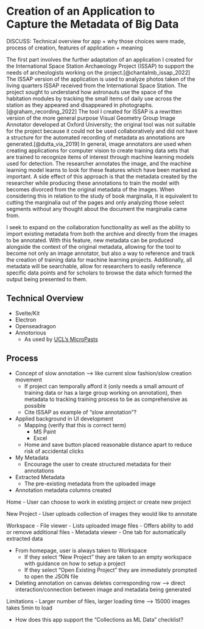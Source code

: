 # Creation of an Application to Capture the Metadata of Big Data

DISCUSS: Technical overview for app + why those choices were made, process of creation, features of application + meaning

The first part involves the further adaptation of an application I created for the International Space Station Archaeology Project (ISSAP) to support the needs of archeologists working on the project.[@chantalmb_issap_2022] The ISSAP version of the application is used to analyze photos taken of the living quarters ISSAP received from the International Space Station. The project sought to understand how astronauts use the space of the habitation modules by tracking the small items of daily use across the station as they appeared and disappeared in photographs.[@graham_recording_2022] The tool I created for ISSAP is a rewritten version of the more general purpose Visual Geometry Group Image Annotator developed at Oxford University; the original tool was not suitable for the project because it could not be used collaboratively and did not have a structure for the automated recording of metadata as annotations are generated.[@dutta_via_2019] In general, image annotators are used when creating applications for computer vision to create training data sets that are trained to recognize items of interest through machine learning models used for detection. The researcher annotates the image, and the machine learning model learns to look for these features which have been marked as important. A side effect of this approach is that the metadata created by the researcher while producing these annotations to train the model with becomes divorced from the original metadata of the images. When considering this in relation to the study of book marginalia, it is equivalent to cutting the marginalia out of the pages and only analyzing those select segments without any thought about the document the marginalia came from.

I seek to expand on the collaboration functionality as well as the ability to import existing metadata from both the archive and directly from the images to be annotated. With this feature, new metadata can be produced alongside the context of the original metadata, allowing for the tool to become not only an image annotator, but also a way to reference and track the creation of training data for machine learning projects. Additionally, all metadata will be searchable, allow for researchers to easily reference specific data points and for scholars to browse the data which formed the output being presented to them.

## Technical Overview
- Svelte/Kit
- Electron
- Openseadragon
- Annotorious 
  - As used by [UCL's MicroPasts](https://crowdsourced.micropasts.org/)

## Process

- Concept of slow annotation --> like current slow fashion/slow creation movement
  - If project can temporally afford it (only needs a small amount of training data or has a large group working on annotation), then metadata to tracking training process to be as comprehensive as possible
  - Cite ISSAP as example of "slow annotation"?

- Applied background in UI development
  - Mapping (verify that this is correct term)
    - MS Paint
    - Excel
  - Home and save button placed reasonable distance apart to reduce risk of accidental clicks

- My Metadata
  - Encourage the user to create structured metadata for their annotations
- Extracted Metadata
  - The pre-existing metadata from the uploaded image
- Annotation metadata columns created 


Home
- User can choose to work in existing project or create new project

New Project
- User uploads collection of images they would like to annotate

Workspace
- File viewer
  - Lists uploaded image files
  - Offers ability to add or remove additional files
- Metadata viewer
  - One tab for automatically extracted data


- From homepage, user is always taken to Workspace
  - If they select "New Project" they are taken to an empty workspace with guidance on how to setup a project
  - If they select "Open Existing Project" they are immediately prompted to open the JSON file

- Deleting annotation on canvas deletes corresponding row --> direct interaction/connection between image and metadata being generated

Limitations
- Larger number of files, larger loading time --> 15000 images takes 5min to load

- How does this app support the "Collections as ML Data" checklist?